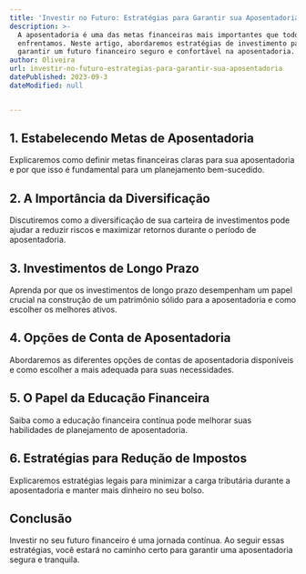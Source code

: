 ```yaml
---
title: 'Investir no Futuro: Estratégias para Garantir sua Aposentadoria'
description: >-
  A aposentadoria é uma das metas financeiras mais importantes que todos nós
  enfrentamos. Neste artigo, abordaremos estratégias de investimento para
  garantir um futuro financeiro seguro e confortável na aposentadoria.
author: Oliveira
url: investir-no-futuro-estrategias-para-garantir-sua-aposentadoria
datePublished: 2023-09-3
dateModified: null


---
```


## **1. Estabelecendo Metas de Aposentadoria**

Explicaremos como definir metas financeiras claras para sua aposentadoria e por que isso é fundamental para um planejamento bem-sucedido.

## **2. A Importância da Diversificação**

Discutiremos como a diversificação de sua carteira de investimentos pode ajudar a reduzir riscos e maximizar retornos durante o período de aposentadoria.

## **3. Investimentos de Longo Prazo**

Aprenda por que os investimentos de longo prazo desempenham um papel crucial na construção de um patrimônio sólido para a aposentadoria e como escolher os melhores ativos.

## **4. Opções de Conta de Aposentadoria**

Abordaremos as diferentes opções de contas de aposentadoria disponíveis e como escolher a mais adequada para suas necessidades.

## **5. O Papel da Educação Financeira**

Saiba como a educação financeira contínua pode melhorar suas habilidades de planejamento de aposentadoria.

## **6. Estratégias para Redução de Impostos**

Explicaremos estratégias legais para minimizar a carga tributária durante a aposentadoria e manter mais dinheiro no seu bolso.

## **Conclusão**

Investir no seu futuro financeiro é uma jornada contínua. Ao seguir essas estratégias, você estará no caminho certo para garantir uma aposentadoria segura e tranquila.

